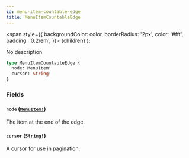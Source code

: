 ```yaml
---
id: menu-item-countable-edge
title: MenuItemCountableEdge
---
```


<span
style={{
      backgroundColor: color,
      borderRadius: '2px',
      color: '#fff',
      padding: '0.2rem',
    }}>
{children}
</span>
);

No description

```graphql
type MenuItemCountableEdge {
  node: MenuItem!
  cursor: String!
}
```

### Fields

#### `node` ([`MenuItem!`](/api-reference/objects/menu-item.mdx))

The item at the end of the edge.

#### `cursor` ([`String!`](/api-reference/scalars/string.mdx))

A cursor for use in pagination.
